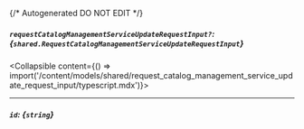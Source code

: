 {/* Autogenerated DO NOT EDIT  */}

##### `requestCatalogManagementServiceUpdateRequestInput?`: *{`shared.RequestCatalogManagementServiceUpdateRequestInput`}*
<Collapsible content={() => import('/content/models/shared/request_catalog_management_service_update_request_input/typescript.mdx')}>
</Collapsible>

---
##### `id`: *{`string`}*

